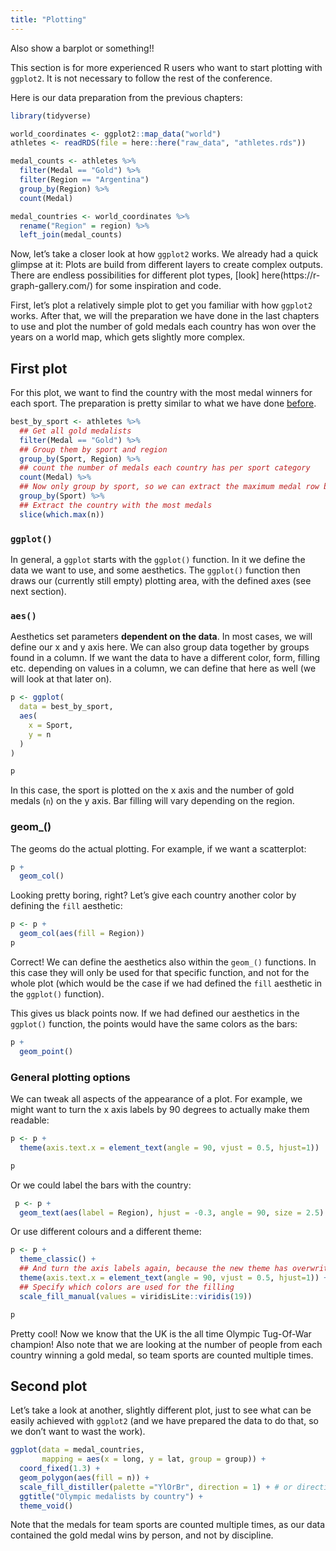 ```yaml
---
title: "Plotting"
---
```


Also show a barplot or something!!

This section is for more experienced R users who want to start plotting with `ggplot2`. It is not necessary to follow the rest of the conference.

Here is our data preparation from the previous chapters:

```r
library(tidyverse)

world_coordinates <- ggplot2::map_data("world")
athletes <- readRDS(file = here::here("raw_data", "athletes.rds"))

medal_counts <- athletes %>%
  filter(Medal == "Gold") %>%
  filter(Region == "Argentina")
  group_by(Region) %>%
  count(Medal) 

medal_countries <- world_coordinates %>%
  rename("Region" = region) %>%
  left_join(medal_counts)

```



Now, let's take a closer look at how `ggplot2` works. 
We already had a quick glimpse at it: Plots are build from different layers to create complex outputs. There are endless possibilities for different plot types, [look] here(https://r-graph-gallery.com/) for some inspiration and code. 

First, let's plot a relatively simple plot to get you familiar with how `ggplot2` works. After that, we will the preparation we have done in the last chapters to use and plot the number of gold medals each country has won over the years on a world map, which gets slightly more complex.



## First plot
For this plot, we want to find the country with the most medal winners for each sport. The preparation is pretty similar to what we have done [before]().

::: tidy
```r
best_by_sport <- athletes %>%
  ## Get all gold medalists
  filter(Medal == "Gold") %>%
  ## Group them by sport and region
  group_by(Sport, Region) %>%
  ## count the number of medals each country has per sport category
  count(Medal) %>%
  ## Now only group by sport, so we can extract the maximum medal row by sport, and not by sport and country
  group_by(Sport) %>%
  ## Extract the country with the most medals
  slice(which.max(n)) 
```


### `ggplot()`
In general, a `ggplot` starts with the `ggplot()` function. In it we define the data we want to use, and some aesthetics. The `ggplot()` function then draws our (currently still empty) plotting area, with the defined axes (see next section).

### `aes()`
Aesthetics set parameters **dependent on the data**. In most cases, we will define our x and y axis here. We can also group data together by groups found in a column. If we want the data to have a different color, form, filling etc. depending on values in a column, we can define that here as well (we will look at that later on).

```r
p <- ggplot(
  data = best_by_sport,
  aes(
    x = Sport,
    y = n
  )
)

p
```

In this case, the sport is plotted on the x axis and the number of gold medals (`n`) on the y axis. Bar filling will vary depending on the region. 

### geom_()
The geoms do the actual plotting. For example, if we want a scatterplot:
```r
p +
  geom_col()
```

Looking pretty boring, right? Let's give each country another color by defining the `fill` aesthetic:
```r
p <- p +
  geom_col(aes(fill = Region))
p
```
Correct! We can define the aesthetics also within the `geom_()` functions. In this case they will only be used for that specific function, and not for the whole plot (which would be the case if we had defined the `fill` aesthetic in the `ggplot()` function).

This gives us black points now. If we had defined our aesthetics in the `ggplot()` function, the points would have the same colors as the bars:
```r
p +
  geom_point()
```

### General plotting options
We can tweak all aspects of the appearance of a plot. For example, we might want to turn the x axis labels by 90 degrees to actually make them readable:
```r
p <- p +
  theme(axis.text.x = element_text(angle = 90, vjust = 0.5, hjust=1))

p
```

Or we could label the bars with the country: 
```r
 p <- p +
  geom_text(aes(label = Region), hjust = -0.3, angle = 90, size = 2.5)
```

Or use different colours and a different theme:

```r
p <- p +
  theme_classic() +
  ## And turn the axis labels again, because the new theme has overwritten our theme
  theme(axis.text.x = element_text(angle = 90, vjust = 0.5, hjust=1)) +
  ## Specify which colors are used for the filling
  scale_fill_manual(values = viridisLite::viridis(19))

p  
```

:::

Pretty cool! Now we know that the UK is the all time Olympic Tug-Of-War champion! Also note that we are looking at the number of people from each country winning a gold medal, so team sports are counted multiple times. 

## Second plot
Let's take a look at another, slightly different plot, just to see what can be easily achieved with `ggplot2` (and we have prepared the data to do that, so we don't want to wast the work).

```r

ggplot(data = medal_countries, 
       mapping = aes(x = long, y = lat, group = group)) + 
  coord_fixed(1.3) +
  geom_polygon(aes(fill = n)) +
  scale_fill_distiller(palette ="YlOrBr", direction = 1) + # or direction=1
  ggtitle("Olympic medalists by country") +
  theme_void()
```

Note that the medals for team sports are counted multiple times, as our data contained the gold medal wins by person, and not by discipline. 
